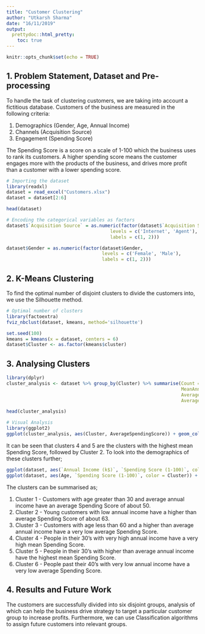 ```yaml
---
title: "Customer Clustering"
author: "Utkarsh Sharma"
date: "16/11/2019"
output: 
  prettydoc::html_pretty:
    toc: true
---
```


```r
knitr::opts_chunk$set(echo = TRUE)
```

## 1. Problem Statement, Dataset and Pre-processing
To handle the task of clustering customers, we are taking into account a fictitious database. Customers of the business are measured in the following criteria:

1. Demographics (Gender, Age, Annual Income)
2. Channels (Acquisition Source)
3. Engagement (Spending Score)

The Spending Score is a score on a scale of 1-100 which the business uses to rank its customers. A higher spending score means the customer engages more with the products of the business, and drives more profit than a customer with a lower spending score.

```r
# Importing the dataset
library(readxl)
dataset = read_excel("Customers.xlsx")
dataset = dataset[2:6]

head(dataset)
```

```r
# Encoding the categorical variables as factors
dataset$`Acquisition Source` = as.numeric(factor(dataset$`Acquisition Source`,
                                      levels = c('Internet', 'Agent'),
                                      labels = c(1, 2)))

dataset$Gender = as.numeric(factor(dataset$Gender,
                                   levels = c('Female', 'Male'),
                                   labels = c(1, 2)))
```

## 2. K-Means Clustering
To find the optimal number of disjoint clusters to divide the customers into, we use the Silhouette method.

```r
# Optimal number of clusters
library(factoextra)
fviz_nbclust(dataset, kmeans, method='silhouette')
```

```r
set.seed(100)
kmeans = kmeans(x = dataset, centers = 6)
dataset$Cluster <- as.factor(kmeans$cluster)
```

## 3. Analysing Clusters

```r
library(dplyr)
cluster_analysis <- dataset %>% group_by(Cluster) %>% summarise(Count = n(),
                                                                MeanAnnualIncome = mean(`Annual Income (k$)`),
                                                                AverageAge = mean(Age),
                                                                AverageSpendingScore = mean(`Spending Score (1-100)`))

head(cluster_analysis)
```

```r
# Visual Analysis
library(ggplot2)
ggplot(cluster_analysis, aes(Cluster, AverageSpendingScore)) + geom_col()
```

It can be seen that clusters 4 and 5 are the clusters with the highest mean Spending Score, followed by Cluster 2. To look into the demographics of these clusters further;

```r
ggplot(dataset, aes(`Annual Income (k$)`, `Spending Score (1-100)`, color = Cluster)) + geom_point()
ggplot(dataset, aes(Age, `Spending Score (1-100)`, color = Cluster)) + geom_point()
```

The clusters can be summarised as;

  1. Cluster 1 - Customers with age greater than 30 and average annual income have an average Spending Score of about 50. 
  2. Cluster 2 - Young customers with low annual income have a higher than average Spending Score of about 63.
  3. Cluster 3 - Customers with age less than 60 and a higher than average annual income have a very low average Spending Score.
  4. Cluster 4 - People in their 30's with very high annual income have a very high mean Spending Score.
  5. Cluster 5 - People in their 30's with higher than average annual income have the highest mean Spending Score.
  6. Cluster 6 - People past their 40's with very low annual income have a very low average Spending Score.

## 4. Results and Future Work
The customers are successfully divided into six disjoint groups, analysis of which can help the business drive strategy to target a particular customer group to increase profits. Furthermore, we can use Classification algorithms to assign future customers into relevant groups.







